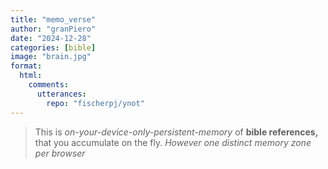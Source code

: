 ```yaml
---
title: "memo_verse"
author: "granPiero" 
date: "2024-12-28"
categories: [bible]
image: "brain.jpg"
format: 
  html:
    comments:
      utterances: 
        repo: "fischerpj/ynot"
---
```


> This is *on-your-device-only-persistent-memory* of **bible references,** that you accumulate on the fly. *However one distinct memory zone per browser*

::: {#mainAnchor}
:::

<script src="rapid_ui.js"></script>

